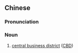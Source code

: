 ==Chinese==
{{zh-forms|s=中央商业区|type=23}}

===Pronunciation===
{{zh-pron
|m=zhōngyāng shāngyèqū
|c=zung1 joeng1 soeng1 jip6 keoi1
|cat=n
}}

===Noun===
{{zh-noun}}

# [[central business district]] ([[CBD]])
